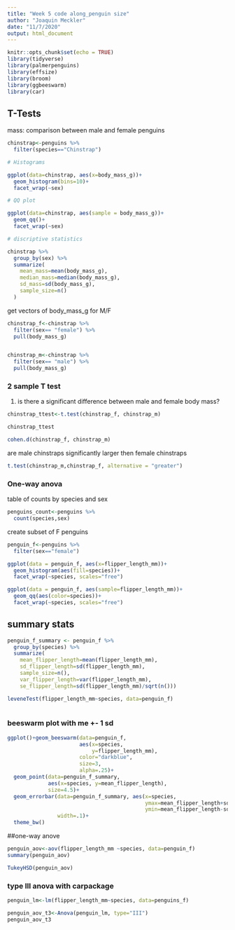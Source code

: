 ```yaml
---
title: "Week 5 code along_penguin size"
author: "Joaquin Meckler"
date: "11/7/2020"
output: html_document
---
```


```r
knitr::opts_chunk$set(echo = TRUE)
library(tidyverse)
library(palmerpenguins)
library(effsize)
library(broom)
library(ggbeeswarm)
library(car)
```

## T-Tests

mass: comparison between male and female penguins

```r
chinstrap<-penguins %>% 
  filter(species=="Chinstrap")

# Histograms

ggplot(data=chinstrap, aes(x=body_mass_g))+
  geom_histogram(bins=10)+
  facet_wrap(~sex)

# QQ plot

ggplot(data=chinstrap, aes(sample = body_mass_g))+
  geom_qq()+
  facet_wrap(~sex)

# discriptive statistics

chinstrap %>% 
  group_by(sex) %>% 
  summarize(
    mean_mass=mean(body_mass_g),
    median_mass=median(body_mass_g),
    sd_mass=sd(body_mass_g),
    sample_size=n()
  )
```

get vectors of body_mass_g for M/F

```r
chinstrap_f<-chinstrap %>% 
  filter(sex== "female") %>% 
  pull(body_mass_g)


chinstrap_m<-chinstrap %>% 
  filter(sex== "male") %>% 
  pull(body_mass_g)
```

### 2 sample T test

1. is there a significant difference between male and female body mass?

```r
chinstrap_ttest<-t.test(chinstrap_f, chinstrap_m)

chinstrap_ttest

cohen.d(chinstrap_f, chinstrap_m)
```


are male chinstraps significantly larger then female chinstraps

```r
t.test(chinstrap_m,chinstrap_f, alternative = "greater")
```


### One-way anova

table of counts by species and sex
```r
penguins_count<-penguins %>% 
  count(species,sex)
```

create subset of F penguins

```r
penguin_f<-penguins %>% 
  filter(sex=="female")
```


```r
ggplot(data = penguin_f, aes(x=flipper_length_mm))+
  geom_histogram(aes(fill=species))+
  facet_wrap(~species, scales="free")
```


```r
ggplot(data = penguin_f, aes(sample=flipper_length_mm))+
  geom_qq(aes(color=species))+
  facet_wrap(~species, scales="free")
```


## summary stats

```r
penguin_f_summary <- penguin_f %>% 
  group_by(species) %>% 
  summarize(
    mean_flipper_length=mean(flipper_length_mm),
    sd_flipper_length=sd(flipper_length_mm),
    sample_size=n(),
    var_flipper_length=var(flipper_length_mm),
    se_flipper_length=sd(flipper_length_mm)/sqrt(n()))

leveneTest(flipper_length_mm~species, data=penguin_f)
    
```


### beeswarm plot with me +- 1 sd

```r
ggplot()+geom_beeswarm(data=penguin_f,
                       aes(x=species,
                           y=flipper_length_mm),
                       color="darkblue",
                       size=3,
                       alpha=.25)+
  geom_point(data=penguin_f_summary,
             aes(x=species, y=mean_flipper_length),
             size=4.5)+
  geom_errorbar(data=penguin_f_summary, aes(x=species,
                                            ymax=mean_flipper_length+sd_flipper_length,
                                            ymin=mean_flipper_length-sd_flipper_length),
                width=.1)+
  theme_bw()
```

##one-way anove

```r
penguin_aov<-aov(flipper_length_mm ~species, data=penguin_f)
summary(penguin_aov)

TukeyHSD(penguin_aov)
```
### type III anova with carpackage

```r
penguin_lm<-lm(flipper_length_mm~species, data=penguins_f)

penguin_aov_t3<-Anova(penguin_lm, type="III")
penguin_aov_t3
```












